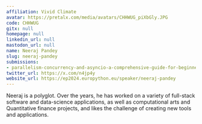 ```yaml
---
affiliation: Vivid Climate
avatar: https://pretalx.com/media/avatars/CHHWUG_piXbGly.JPG
code: CHHWUG
gitx: null
homepage: null
linkedin_url: null
mastodon_url: null
name: Neeraj Pandey
slug: neeraj-pandey
submissions:
- parallelism-concurrency-and-asyncio-a-comprehensive-guide-for-beginners
twitter_url: https://x.com/n4jp4y
website_url: https://ep2024.europython.eu/speaker/neeraj-pandey
---
```


Neeraj is a polyglot. Over the years, he has worked on a variety of full-stack software and data-science applications, as well as computational arts and Quantitative finance projects, and likes the challenge of creating new tools and applications.
